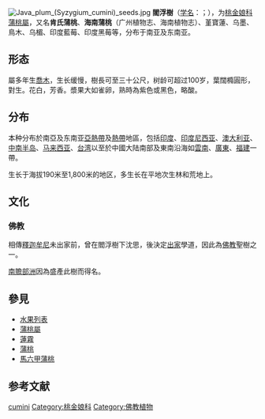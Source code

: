 {{Speciesbox
| image = Syzygium cumini Bra30.png
| image_size = 280px
| image_caption = 
| genus = Syzygium ser. Oblata
| species =cumini
| authority = ([[L.|L.]]) [[Skeels.|Skeels.]], 1912
| synonyms=*{{nowrap|''Syzygium cumini'' var. ''tsoi''}}<br>{{small|([[Merr.|Merr.]] et [[Chun|Chun]]) [[H.T.Chang|H.T.Chang]] & [[R.H.Miao|R.H.Miao]], 1982}}
}}

[[File:Java_plum_(Syzygium_cumini)_seeds.jpg|thumb]]
'''閻浮樹'''（[[学名|学名]]：{{lang|la|''Syzygium cumini''}}；{{lang-sa|जम्बूफलम् (Jambu)}}），为[[桃金娘科|桃金娘科]][[蒲桃屬|蒲桃屬]]，又名'''肯氏蒲桃'''、'''海南蒲桃'''（广州植物志、海南植物志）、堇寶蓮、乌墨、鳥木、乌楣、印度藍莓、印度黑莓等，分布于南亚及东南亚{{r|bioinfo12945|bioinfo29530|TaiBNET}}。

==形态==
屬多年生[[喬木|喬木]]，生长缓慢，樹長可至三十公尺，树龄可超过100岁，葉闊橢圓形，對生。花白，芳香。漿果大如雀卵，熟時為紫色或黑色，略酸。
{{gallery
|File:Syzygium cumini Tree 3.jpg|閻浮樹
|File:Syzygium cumini Flowers1.jpg|閻浮樹花
|File:Syzygium cumini - fruits.jpg|閻浮樹果實
|File:Ripe jamun fruits.jpg|於[[班加羅爾|班加羅爾]]出售的成熟乌墨
}}
==分布==
本种分布於南亞及东南亚[[亞熱帶|亞熱帶]]及[[熱帶|熱帶]]地區，包括[[印度|印度]]、[[印度尼西亚|印度尼西亚]]、[[澳大利亚|澳大利亚]]、[[中南半岛|中南半岛]]、[[马来西亚|马来西亚]]、[[台湾|台湾]]以至於中國大陆南部及東南沿海如[[雲南|雲南]]、[[廣東|廣東]]、[[福建|福建]]一帶{{r|bioinfo12945}}。

生长于海拔190米至1,800米的地区，多生长在平地次生林和荒地上{{r|bioinfo12945}}。

==文化==
===佛教===
相傳[[釋迦牟尼|釋迦牟尼]]未出家前，曾在閻浮樹下沈思，後決定[[出家|出家]]學道，因此為[[佛教|佛教]]聖樹之一。

[[南贍部洲|南贍部洲]]因為盛產此樹而得名。

== 參見 ==
* [[水果列表|水果列表]]
* [[蒲桃屬|蒲桃屬]]
* [[蓮霧|蓮霧]]
* [[蒲桃|蒲桃]]
* [[馬六甲蒲桃|馬六甲蒲桃]]

== 参考文献 ==
{{reflist|refs=
<ref name=bioinfo12945>{{cite web| url =http://www.bioinfo.cn/db05/KmzwSpecies.php?action=view&id=12945| title =乌墨（原变种）| work =《中国高等植物数据库全库》| publisher =中国科学院微生物研究所| author =昆明植物研究所| accessdate =2009-02-24| deadurl =yes| archiveurl =https://web.archive.org/web/20160305043202/http://www.bioinfo.cn/db05/KmzwSpecies.php?action=view&id=12945| archivedate =2016-03-05}}</ref>
<ref name=bioinfo29530>{{cite web| url =http://www.bioinfo.cn/db05/KmzwSpecies.php?action=view&id=29530| title =长萼乌墨（变种）| work =《中国高等植物数据库全库》| publisher =中国科学院微生物研究所| author =昆明植物研究所| accessdate =2009-02-26| deadurl =yes| archiveurl =https://web.archive.org/web/20160305062633/http://www.bioinfo.cn/db05/KmzwSpecies.php?action=view&id=29530| archivedate =2016-03-05}}</ref>
<ref name=TaiBNET>{{TaiBNET| zh=堇寶蓮 | id=418056 | binomial=Syzygium cumini | authority=L. Skeels | var= | accessdate=2013-01-24}}</ref>
}}
{{Taxonbar|from=Q232571}}

{{DEFAULTSORT:Syzygium cumini}}
[[Category:蒲桃属|cumini]]
[[Category:桃金娘科|Category:桃金娘科]]
[[Category:佛教植物|Category:佛教植物]]